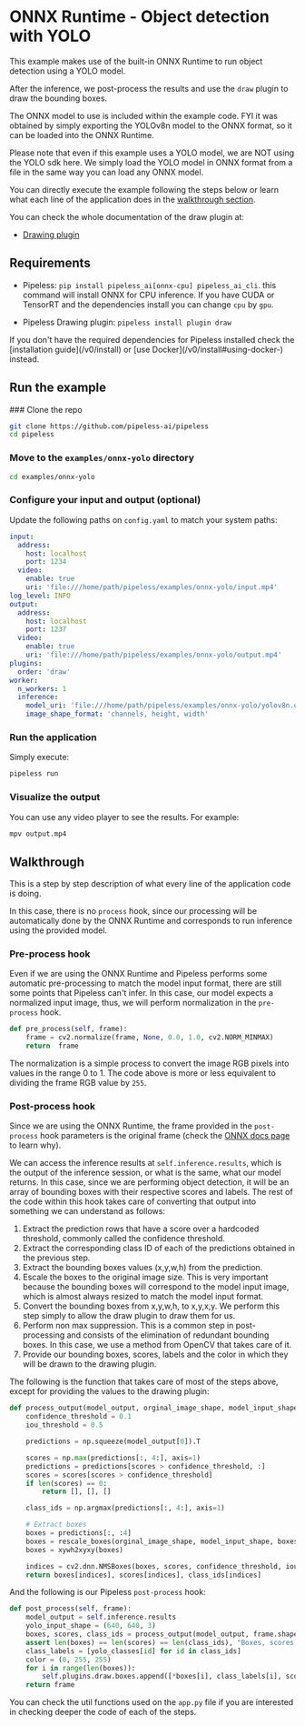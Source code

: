 # ONNX Runtime - Object detection with YOLO


This example makes use of the built-in ONNX Runtime to run object detection using a YOLO model.

After the inference, we post-process the results and use the `draw` plugin to draw the bounding boxes.

The ONNX model to use is included within the example code. FYI it was obtained by simply exporting the YOLOv8n model to the ONNX format, so it can be loaded into the ONNX Runtime.

<Callout>
Please note that even if this example uses a YOLO model, we are NOT using the YOLO sdk here. We simply load the YOLO model in ONNX format from a file in the same way you can load any ONNX model.
</Callout>

You can directly execute the example following the steps below or learn what each line of the application does in the [walkthrough section](#walkthrough).

You can check the whole documentation of the draw plugin at:

* [Drawing plugin](https://pipeless.ai/docs/v0/plugins/draw)

## Requirements

* Pipeless: `pip install pipeless_ai[onnx-cpu] pipeless_ai_cli`. this command will install ONNX for CPU inference. If you have CUDA or TensorRT and the dependencies install you can change `cpu` by `gpu`.

* Pipeless Drawing plugin: `pipeless install plugin draw`

<Callout>
    If you don't have the required dependencies for Pipeless installed check the [installation guide](/v0/install) or [use Docker](/v0/install#using-docker-) instead.
</Callout>

## Run the example

<Steps>
### Clone the repo

```bash copy
git clone https://github.com/pipeless-ai/pipeless
cd pipeless
```

### Move to the `examples/onnx-yolo` directory

``` bash copy
cd examples/onnx-yolo
```

### Configure your input and output (optional)

Update the following paths on `config.yaml` to match your system paths:

```yaml {7,15,21} filename="config.yaml"
input:
  address:
    host: localhost
    port: 1234
  video:
    enable: true
    uri: 'file:///home/path/pipeless/examples/onnx-yolo/input.mp4'
log_level: INFO
output:
  address:
    host: localhost
    port: 1237
  video:
    enable: true
    uri: 'file:///home/path/pipeless/examples/onnx-yolo/output.mp4'
plugins:
  order: 'draw'
worker:
  n_workers: 1
  inference:
    model_uri: 'file:///home/path/pipeless/examples/onnx-yolo/yolov8n.onnx'
    image_shape_format: 'channels, height, width'
```

### Run the application

Simply execute:

```bash copy
pipeless run
```

### Visualize the output

You can use any video player to see the results. For example:

```bash copy
mpv output.mp4
```

</Steps>


## Walkthrough

This is a step by step description of what every line of the application code is doing.

In this case, there is no `process` hook, since our processing will be automatically done by the ONNX Runtime and corresponds to run inference using the provided model.

### Pre-process hook

Even if we are using the ONNX Runtime and Pipeless performs some automatic pre-processing to match the model input format, there are still some points that Pipeless can't infer.
In this case, our model expects a normalized input image, thus, we will perform normalization in the `pre-process` hook.

```python copy
def pre_process(self, frame):
    frame = cv2.normalize(frame, None, 0.0, 1.0, cv2.NORM_MINMAX)
    return  frame
```

The normalization is a simple process to convert the image RGB pixels into values in the range 0 to 1. The code above is more or less equivalent to dividing the frame RGB value by `255`.

### Post-process hook

Since we are using the ONNX Runtime, the frame provided in the `post-process` hook parameters is the original frame (check the [ONNX docs page](/v0/inference) to learn why).

We can access the inference results at `self.inference.results`, which is the output of the inference session, or what is the same, what our model returns.
In this case, since we are performing object detection, it will be an array of bounding boxes with their respective scores and labels. The rest of the code within this hook takes care of converting that output into something we can understand as follows:

1. Extract the prediction rows that have a score over a hardcoded threshold, commonly called the confidence threshold.
1. Extract the corresponding class ID of each of the predictions obtained in the previous step.
1. Extract the bounding boxes values (x,y,w,h) from the prediction.
1. Escale the boxes to the original image size. This is very important because the bounding boxes will correspond to the model input image, which is almost always resized to match the model input format.
1. Convert the bounding boxes from x,y,w,h, to x,y,x,y. We perform this step simply to allow the draw plugin to draw them for us.
1. Perform non max suppression. This is a common step in post-processing and consists of the elimination of redundant bounding boxes. In this case, we use a method from OpenCV that takes care of it.
1. Provide our bounding boxes, scores, labels and the color in which they will be drawn to the drawing plugin.

The following is the function that takes care of most of the steps above, except for providing the values to the drawing plugin:

```python copy
def process_output(model_output, orginal_image_shape, model_input_shape):
    confidence_threshold = 0.1
    iou_threshold = 0.5

    predictions = np.squeeze(model_output[0]).T

    scores = np.max(predictions[:, 4:], axis=1)
    predictions = predictions[scores > confidence_threshold, :]
    scores = scores[scores > confidence_threshold]
    if len(scores) == 0:
        return [], [], []

    class_ids = np.argmax(predictions[:, 4:], axis=1)

    # Extract boxes
    boxes = predictions[:, :4]
    boxes = rescale_boxes(orginal_image_shape, model_input_shape, boxes)
    boxes = xywh2xyxy(boxes)

    indices = cv2.dnn.NMSBoxes(boxes, scores, confidence_threshold, iou_threshold)
    return boxes[indices], scores[indices], class_ids[indices]
```

And the following is our Pipeless `post-process` hook:

```python copy
def post_process(self, frame):
    model_output = self.inference.results
    yolo_input_shape = (640, 640, 3)
    boxes, scores, class_ids = process_output(model_output, frame.shape, yolo_input_shape)
    assert len(boxes) == len(scores) == len(class_ids), "Boxes, scores and class_ids must have the same length"
    class_labels = [yolo_classes[id] for id in class_ids]
    color = (0, 255, 255)
    for i in range(len(boxes)):
        self.plugins.draw.boxes.append([*boxes[i], class_labels[i], scores[i], color])
    return frame
```

You can check the util functions used on the `app.py` file if you are interested in checking deeper the code of each of the steps.
